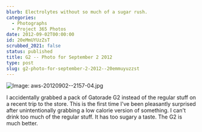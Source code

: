 ```yaml
---
blurb: Electrolytes without so much of a sugar rush.
categories:
  - Photographs
  - Project 365 Photos
date: 2012-09-02T00:00:00
id: 20eMmUYUzZsT
scrubbed_2021: false
status: published
title: G2 -- Photo for September 2 2012
type: post
slug: g2-photo-for-september-2-2012--20emmuyuzzst
---
```


![Image: aws-20120902--2157-04.jpg](/aws-20120902--2157-04.jpg)

I accidentally grabbed a pack of Gatorade G2 instead of the regular stuff on a recent trip to the store. This is the first time I've been pleasantly surprised after unintentionally grabbing a low calorie version of something. I can't drink too much of the regular stuff. It has too sugary a taste. The G2 is much better.